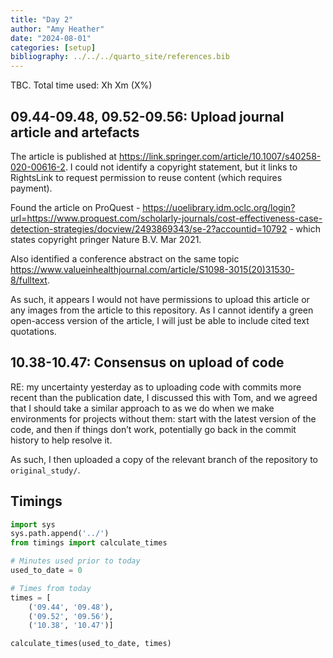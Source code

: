 ```yaml
---
title: "Day 2"
author: "Amy Heather"
date: "2024-08-01"
categories: [setup]
bibliography: ../../../quarto_site/references.bib
---
```


::: {.callout-note}

TBC. Total time used: Xh Xm (X%)

:::

## 09.44-09.48, 09.52-09.56: Upload journal article and artefacts

The article is published at <https://link.springer.com/article/10.1007/s40258-020-00616-2>. I could not identify a copyright statement, but it links to RightsLink to request permission to reuse content (which requires payment).

Found the article on ProQuest - <https://uoelibrary.idm.oclc.org/login?url=https://www.proquest.com/scholarly-journals/cost-effectiveness-case-detection-strategies/docview/2493869343/se-2?accountid=10792> - which states copyright pringer Nature B.V. Mar 2021.

Also identified a conference abstract on the same topic <https://www.valueinhealthjournal.com/article/S1098-3015(20)31530-8/fulltext>.

As such, it appears I would not have permissions to upload this article or any images from the article to this repository. As I cannot identify a green open-access version of the article, I will just be able to include cited text quotations.

## 10.38-10.47: Consensus on upload of code

RE: my uncertainty yesterday as to uploading code with commits more recent than the publication date, I discussed this with Tom, and we agreed that I should take a similar approach to as we do when we make environments for projects without them: start with the latest version of the code, and then if things don't work, potentially go back in the commit history to help resolve it.

As such, I then uploaded a copy of the relevant branch of the repository to `original_study/`.

## Timings

```python
import sys
sys.path.append('../')
from timings import calculate_times

# Minutes used prior to today
used_to_date = 0

# Times from today
times = [
    ('09.44', '09.48'),
    ('09.52', '09.56'),
    ('10.38', '10.47')]

calculate_times(used_to_date, times)
```